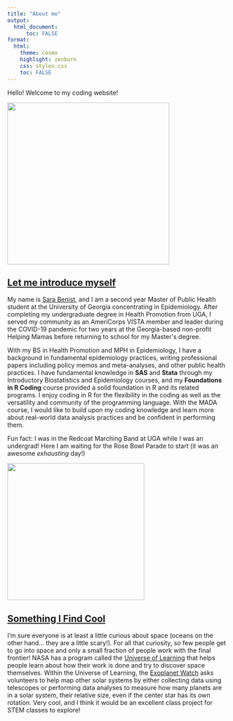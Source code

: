 ```yaml
---
title: "About me"
output: 
  html_document:
      toc: FALSE
format:
  html:
    theme: cosmo
    highlight: zenburn
    css: styles.css
    toc: FALSE
---
```


Hello! Welcome to my coding website!

![](Picture%203.jpg){fig-align="center" width="369"}

## [Let me introduce myself]{.underline}

My name is [Sara Benist](https://www.linkedin.com/in/sara-benist-47078517a/), and I am a second year Master of Public Health student at the University of Georgia concentrating in Epidemiology. After completing my undergraduate degree in Health Promotion from UGA, I served my community as an AmeriCorps VISTA member and leader during the COVID-19 pandemic for two years at the Georgia-based non-profit Helping Mamas before returning to school for my Master\'s degree.

With my BS in Health Promotion and MPH in Epidemiology, I have a background in fundamental epidemiology practices, writing professional papers including policy memos and meta-analyses, and other public health practices. I have fundamental knowledge in **SAS** and **Stata** through my Introductory Biostatistics and Epidemiology courses, and my **Foundations in R Coding** course provided a solid foundation in R and its related programs. I enjoy coding in R for the flexibility in the coding as well as the versatility and community of the programming language. With the MADA course, I would like to build upon my coding knowledge and learn more about real-world data analysis practices and be confident in performing them.

Fun fact: I was in the Redcoat Marching Band at UGA while I was an undergrad! Here I am waiting for the Rose Bowl Parade to start (it was an awesome *exhausting* day!)

![](Picture2.jpg){fig-align="center" width="312"}

## [Something I Find Cool]{.underline}

I'm sure everyone is at least a little curious about space (oceans on the other hand... they are a little scary!). For all that curiosity, so few people get to go into space and only a small fraction of people work with the final frontier! NASA has a program called the [Universe of Learning](https://universe-of-learning.org/home) that helps people learn about how their work is done and try to discover space themselves. Within the Universe of Learning, the [Exoplanet Watch](https://universe-of-learning.org/resources/projects/exoplanet-watch) asks volunteers to help map other solar systems by either collecting data using telescopes or performing data analyses to measure how many planets are in a solar system, their relative size, even if the center star has its own rotation. Very cool, and I think it would be an excellent class project for STEM classes to explore!
